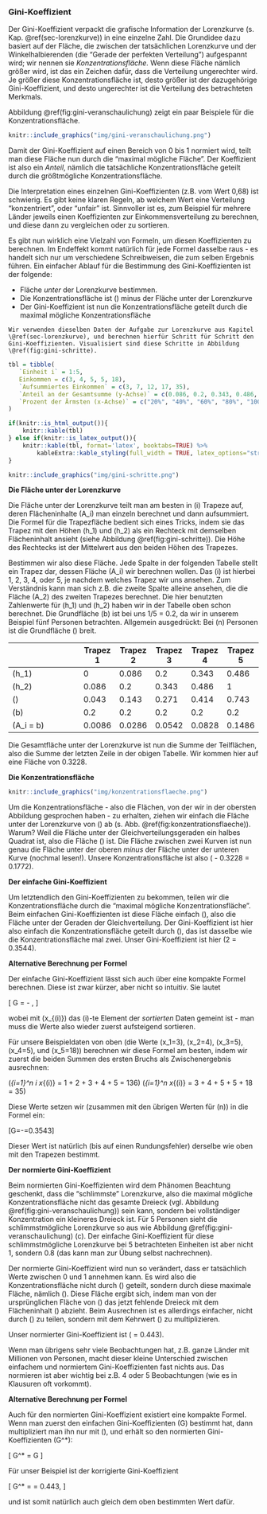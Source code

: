 ### Gini-Koeffizient {#sec-gini}

Der Gini-Koeffizient verpackt die grafische Information der Lorenzkurve (s. Kap. \@ref(sec-lorenzkurve)) in eine einzelne Zahl. Die Grundidee dazu basiert auf der Fläche, die zwischen der tatsächlichen Lorenzkurve und der Winkelhalbierenden (die "Gerade der perfekten Verteilung") aufgespannt wird; wir nennen sie *Konzentrationsfläche.* Wenn diese Fläche nämlich größer wird, ist das ein Zeichen dafür, dass die Verteilung ungerechter wird. Je größer diese Konzentrationsfläche ist, desto größer ist der dazugehörige Gini-Koeffizient, und desto ungerechter ist die Verteilung des betrachteten Merkmals.

Abbildung \@ref(fig:gini-veranschaulichung) zeigt ein paar Beispiele für die Konzentrationsfläche.

```r
knitr::include_graphics("img/gini-veranschaulichung.png")
```

Damit der Gini-Koeffizient auf einen Bereich von 0 bis 1 normiert wird, teilt man diese Fläche nun durch die "maximal mögliche Fläche". Der Koeffizient ist also ein *Anteil*, nämlich die tatsächliche Konzentrationsfläche geteilt durch die größtmögliche Konzentrationsfläche.

Die Interpretation eines einzelnen Gini-Koeffizienten (z.B. vom Wert 0,68) ist schwierig. Es gibt keine klaren Regeln, ab welchem Wert eine Verteilung "konzentriert", oder "unfair" ist. Sinnvoller ist es, zum Beispiel für mehrere Länder jeweils einen Koeffizienten zur Einkommensverteilung zu berechnen, und diese dann zu vergleichen oder zu sortieren.

Es gibt nun wirklich eine Vielzahl von Formeln, um diesen Koeffizienten zu berechnen. Im Endeffekt kommt natürlich für jede Formel dasselbe raus - es handelt sich nur um verschiedene Schreibweisen, die zum selben Ergebnis führen. Ein einfacher Ablauf für die Bestimmung des Gini-Koeffizienten ist der folgende:

- Fläche *unter* der Lorenzkurve bestimmen.
- Die Konzentrationsfläche ist \(\frac{1}{2}\) minus der Fläche unter der Lorenzkurve
- Der Gini-Koeffizient ist nun die Konzentrationsfläche geteilt durch die maximal mögliche Konzentrationsfläche

```exercise
Wir verwenden dieselben Daten der Aufgabe zur Lorenzkurve aus Kapitel \@ref(sec-lorenzkurve), und berechnen hierfür Schritt für Schritt den Gini-Koeffizienten. Visualisiert sind diese Schritte in Abbildung \@ref(fig:gini-schritte).
```

```r
tbl = tibble(
   `Einheit i` = 1:5,
   Einkommen = c(3, 4, 5, 5, 18),
   `Aufsummiertes Einkommen` = c(3, 7, 12, 17, 35),
   `Anteil an der Gesamtsumme (y-Achse)` = c(0.086, 0.2, 0.343, 0.486, 1),
   `Prozent der Ärmsten (x-Achse)` = c("20%", "40%", "60%", "80%", "100%")
)

if(knitr::is_html_output()){
    knitr::kable(tbl)
} else if(knitr::is_latex_output()){
    knitr::kable(tbl, format='latex', booktabs=TRUE) %>%
        kableExtra::kable_styling(full_width = TRUE, latex_options="striped")
}
```

```r
knitr::include_graphics("img/gini-schritte.png")
```

**Die Fläche unter der Lorenzkurve**

Die Fläche unter der Lorenzkurve teilt man am besten in \(i\) Trapeze auf, deren Flächeninhalte \(A_i\) man einzeln berechnet und dann aufsummiert. Die Formel für die Trapezfläche bedient sich eines Tricks, indem sie das Trapez mit den Höhen \(h_1\) und \(h_2\) als ein Rechteck mit demselben Flächeninhalt ansieht (siehe Abbildung \@ref(fig:gini-schritte)). Die Höhe des Rechtecks ist der Mittelwert aus den beiden Höhen des Trapezes.

Bestimmen wir also diese Fläche. Jede Spalte in der folgenden Tabelle stellt ein Trapez dar, dessen Fläche \(A_i\) wir berechnen wollen. Das \(i\) ist hierbei 1, 2, 3, 4, oder 5, je nachdem welches Trapez wir uns ansehen. Zum Verständnis kann man sich z.B. die zweite Spalte alleine ansehen, die die Fläche \(A_2\) des zweiten Trapezes berechnet. Die hier benutzten Zahlenwerte für \(h_1\) und \(h_2\) haben wir in der Tabelle oben schon berechnet. Die Grundfläche \(b\) ist bei uns 1/5 = 0.2, da wir in unserem Beispiel fünf Personen betrachten. Allgemein ausgedrückt: Bei \(n\) Personen ist die Grundfläche \(\frac{1}{n}\) breit.


|                                    | Trapez 1 | Trapez 2 | Trapez 3 | Trapez 4 | Trapez 5 |
| ---------------------------------- | -------- | -------- | -------- | -------- | -------- |
| \(h_1\)                            | 0        | 0.086    | 0.2      | 0.343    | 0.486    |
| \(h_2\)                            | 0.086    | 0.2      | 0.343    | 0.486    | 1        |
| \(\frac{h_1+h_2}{2}\)              | 0.043    | 0.143    | 0.271    | 0.414    | 0.743    |
| \(b\)                              | 0.2      | 0.2      | 0.2      | 0.2      | 0.2      |
| \(A_i = \frac{h_1+h_2}{2} \cdot b\)| 0.0086   | 0.0286   | 0.0542   | 0.0828   | 0.1486   |

Die Gesamtfläche unter der Lorenzkurve ist nun die Summe der Teilflächen, also die Summe der letzten Zeile in der obigen Tabelle. Wir kommen hier auf eine Fläche von 0.3228.

**Die Konzentrationsfläche**

```r
knitr::include_graphics("img/konzentrationsflaeche.png")
```

Um die Konzentrationsfläche - also die Flächen, von der wir in der obersten Abbildung gesprochen haben - zu erhalten, ziehen wir einfach die Fläche unter der Lorenzkurve von \(\frac{1}{2}\) ab (s. Abb. \@ref(fig:konzentrationsflaeche)). Warum? Weil die Fläche unter der Gleichverteilungsgeraden ein halbes Quadrat ist, also die Fläche \(\frac{1}{2}\) ist. Die Fläche zwischen zwei Kurven ist nun genau die Fläche unter der oberen *minus* der Fläche unter der unteren Kurve (nochmal lesen!). Unsere Konzentrationsfläche ist also \(\frac{1}{2} - 0.3228 = 0.1772\).

**Der einfache Gini-Koeffizient**

Um letztendlich den Gini-Koeffizienten zu bekommen, teilen wir die Konzentrationsfläche durch die "maximal mögliche Konzentrationsfläche". Beim einfachen Gini-Koeffizienten ist diese Fläche einfach \(\frac{1}{2}\), also die Fläche unter der Geraden der Gleichverteilung. Der Gini-Koeffizient ist hier also einfach die Konzentrationsfläche geteilt durch \(\frac{1}{2}\), das ist dasselbe wie die Konzentrationsfläche mal zwei. Unser Gini-Koeffizient ist hier \(2\cdot 0.1772 = 0.3544\).

**Alternative Berechnung per Formel**

Der einfache Gini-Koeffizient lässt sich auch über eine kompakte Formel berechnen. Diese ist zwar kürzer, aber nicht so intuitiv. Sie lautet

\[ G = \frac{2 \sum_{i=1}^n i x_{(i)}}{n \sum_{i=1}^n x_{(i)}} - \frac{n+1}{n}, \]

wobei mit \(x_{(i)}\) das \(i\)-te Element der *sortierten* Daten gemeint ist - man muss die Werte also wieder zuerst aufsteigend sortieren.

Für unsere Beispieldaten von oben (die Werte \(x_1=3\), \(x_2=4\), \(x_3=5\), \(x_4=5\), und \(x_5=18\)) berechnen wir diese Formel am besten, indem wir zuerst die beiden Summen des ersten Bruchs als Zwischenergebnis ausrechnen:

\(\sum_{i=1}^n i x_{(i)} = 1\cdot 3 + 2 \cdot 4 + 3 \cdot 5 + 4 \cdot 5 + 5 \cdot 18 = 136\)
\(\sum_{i=1}^n x_{(i)} = 3 + 4 + 5 + 5 + 18 = 35\)

Diese Werte setzen wir (zusammen mit den übrigen Werten für \(n\)) in die Formel ein:

\[G=\frac{2\cdot 136}{5\cdot 35}-\frac{5+1}{5}=0.3543\]

Dieser Wert ist natürlich (bis auf einen Rundungsfehler) derselbe wie oben mit den Trapezen bestimmt.

**Der normierte Gini-Koeffizient**

Beim normierten Gini-Koeffizienten wird dem Phänomen Beachtung geschenkt, dass die "schlimmste" Lorenzkurve, also die maximal mögliche Konzentrationsfläche nicht das gesamte Dreieck (vgl. Abbildung \@ref(fig:gini-veranschaulichung)) sein kann, sondern bei vollständiger Konzentration ein kleineres Dreieck ist. Für 5 Personen sieht die schlimmstmögliche Lorenzkurve so aus wie Abbildung \@ref(fig:gini-veranschaulichung) (c). Der einfache Gini-Koeffizient für diese schlimmstmögliche Lorenzkurve bei 5 betrachteten Einheiten ist aber nicht 1, sondern 0.8 (das kann man zur Übung selbst nachrechnen).

Der normierte Gini-Koeffizient wird nun so verändert, dass er tatsächlich Werte zwischen 0 und 1 annehmen kann. Es wird also die Konzentrationsfläche nicht durch \(\frac{1}{2}\) geteilt, sondern durch diese maximale Fläche, nämlich \(\frac{n-1}{2n}\). Diese Fläche ergibt sich, indem man von der ursprünglichen Fläche von \(\frac{1}{2}\) das jetzt fehlende Dreieck mit dem Flächeninhalt \(\frac{1}{2}\cdot 1\cdot \frac{1}{n}\) abzieht. Beim Ausrechnen ist es allerdings einfacher, nicht durch \(\frac{n-1}{2n}\) zu teilen, sondern mit dem Kehrwert \(\frac{2n}{n-1}\) zu multiplizieren.

Unser normierter Gini-Koeffizient ist \(\frac{2\cdot 5}{5-1} \cdot 0.1772 = 0.443\).

Wenn man übrigens sehr viele Beobachtungen hat, z.B. ganze Länder mit Millionen von Personen, macht dieser kleine Unterschied zwischen einfachem und normiertem Gini-Koeffizienten fast nichts aus. Das normieren ist aber wichtig bei z.B. 4 oder 5 Beobachtungen (wie es in Klausuren oft vorkommt).

**Alternative Berechnung per Formel**

Auch für den normierten Gini-Koeffizient existiert eine kompakte Formel. Wenn man zuerst den einfachen Gini-Koeffizienten \(G\) bestimmt hat, dann multipliziert man ihn nur mit \(\frac{n}{n-1}\), und erhält so den normierten Gini-Koeffizienten \(G^*\):

\[ G^* = \frac{n}{n-1} \cdot G \]

Für unser Beispiel ist der korrigierte Gini-Koeffizient

\[ G^* = \frac{5}{5-1} \cdot 0.3543 = 0.443, \]

und ist somit natürlich auch gleich dem oben bestimmten Wert dafür.